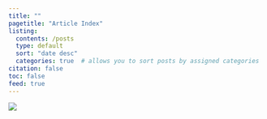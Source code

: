 ```yaml
---
title: ""
pagetitle: "Article Index"
listing:
  contents: /posts
  type: default
  sort: "date desc"
  categories: true  # allows you to sort posts by assigned categories
citation: false
toc: false
feed: true
---
```

<!-- ![{{< meta image-alt >}}]({{< meta image >}}) -->
![](/images/appleearth-banner.png)

<!-- #  Location Intelligence -->